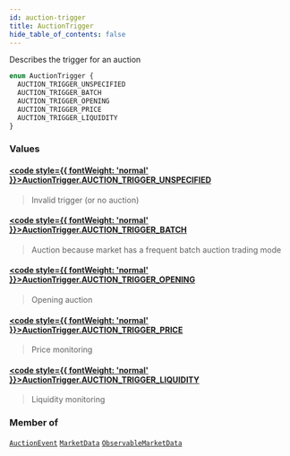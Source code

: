```yaml
---
id: auction-trigger
title: AuctionTrigger
hide_table_of_contents: false
---
```








Describes the trigger for an auction

```graphql
enum AuctionTrigger {
  AUCTION_TRIGGER_UNSPECIFIED
  AUCTION_TRIGGER_BATCH
  AUCTION_TRIGGER_OPENING
  AUCTION_TRIGGER_PRICE
  AUCTION_TRIGGER_LIQUIDITY
}
```


### Values

#### [<code style={{ fontWeight: 'normal' }}>AuctionTrigger.<b>AUCTION_TRIGGER_UNSPECIFIED</b></code>](#) 
> Invalid trigger (or no auction)
> 

#### [<code style={{ fontWeight: 'normal' }}>AuctionTrigger.<b>AUCTION_TRIGGER_BATCH</b></code>](#) 
> Auction because market has a frequent batch auction trading mode
> 

#### [<code style={{ fontWeight: 'normal' }}>AuctionTrigger.<b>AUCTION_TRIGGER_OPENING</b></code>](#) 
> Opening auction
> 

#### [<code style={{ fontWeight: 'normal' }}>AuctionTrigger.<b>AUCTION_TRIGGER_PRICE</b></code>](#) 
> Price monitoring
> 

#### [<code style={{ fontWeight: 'normal' }}>AuctionTrigger.<b>AUCTION_TRIGGER_LIQUIDITY</b></code>](#) 
> Liquidity monitoring
> 



### Member of

[`AuctionEvent`](/testnet/api/graphql/objects/auction-event)  <Badge class="secondary" text="object"/><Bullet />[`MarketData`](/testnet/api/graphql/objects/market-data)  <Badge class="secondary" text="object"/><Bullet />[`ObservableMarketData`](/testnet/api/graphql/objects/observable-market-data)  <Badge class="secondary" text="object"/>



